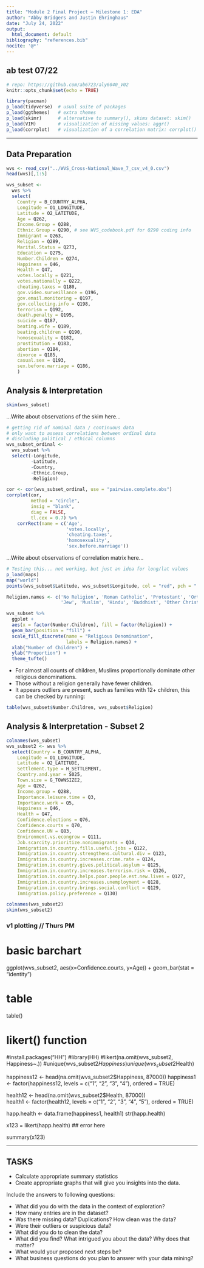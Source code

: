 ```yaml
---
title: "Module 2 Final Project — Milestone 1: EDA"
author: "Abby Bridgers and Justin Ehringhaus"
date: "July 24, 2022"
output:
  html_document: default
bibliography: "references.bib"
nocite: '@*'
---
```

ab test 07/22
---

```r
# repo: https://github.com/ab6723/aly6040_V02
knitr::opts_chunk$set(echo = TRUE)
```

```r
library(pacman)
p_load(tidyverse)  # usual suite of packages
p_load(ggthemes)   # extra themes
p_load(skimr)      # alternative to summary(), skims dataset: skim()
p_load(VIM)        # visualization of missing values: aggr()
p_load(corrplot)   # visualization of a correlation matrix: corrplot()
```

---

## Data Preparation

```r
wvs <- read_csv("../WVS_Cross-National_Wave_7_csv_v4_0.csv")
head(wvs)[,1:5]
```

```r
wvs_subset <- 
  wvs %>% 
  select(
    Country = B_COUNTRY_ALPHA,
    Longitude = O1_LONGITUDE,
    Latitude = O2_LATITUDE,
    Age = Q262,
    Income.Group = Q288,
    Ethnic.Group = Q290, # see WVS_codebook.pdf for Q290 coding info
    Immigrant = Q263,
    Religion = Q289,
    Marital.Status = Q273,
    Education = Q275,
    Number.Children = Q274,
    Happiness = Q46,
    Health = Q47,
    votes.locally = Q221,
    votes.nationally = Q222,
    cheating.taxes = Q180,
    gov.video.surveillance = Q196,
    gov.email.monitoring = Q197,
    gov.collecting.info = Q198,
    terrorism = Q192,
    death.penalty = Q195,
    suicide = Q187,
    beating.wife = Q189,
    beating.children = Q190,
    homosexuality = Q182,
    prostitution = Q183,
    abortion = Q184,
    divorce = Q185,
    casual.sex = Q193,
    sex.before.marriage = Q186,
    )
```

## Analysis & Interpretation

```r
skim(wvs_subset)
```

...Write about observations of the skim here...

```r
# getting rid of nominal data / continuous data
# only want to assess correlations between ordinal data
# discluding political / ethical columns 
wvs_subset_ordinal <- 
  wvs_subset %>% 
  select(-Longitude,
         -Latitude,
         -Country, 
         -Ethnic.Group, 
         -Religion)

cor <- cor(wvs_subset_ordinal, use = "pairwise.complete.obs")
corrplot(cor, 
         method = "circle", 
         insig = "blank", 
         diag = FALSE,
         tl.cex = 0.7) %>% 
    corrRect(name = c('Age', 
                      'votes.locally', 
                      'cheating.taxes', 
                      'homosexuality', 
                      'sex.before.marriage'))
```

...Write about observations of correlation matrix here...

```r
# Testing this... not working, but just an idea for long/lat values
p_load(maps)
map("world")
points(wvs_subset$Latitude, wvs_subset$Longitude, col = "red", pch = ".", cex = 2)
```

```r
Religion.names <- c('No Religion', 'Roman Catholic', 'Protestant', 'Orthodox',
                    'Jew', 'Muslim', 'Hindu', 'Buddhist', 'Other Christian', 'Other', 'NA')

wvs_subset %>% 
  ggplot +
  aes(x = factor(Number.Children), fill = factor(Religion)) +
  geom_bar(position = "fill") +
  scale_fill_discrete(name = "Religious Denomination",
                      labels = Religion.names) +
  xlab("Number of Children") +
  ylab("Proportion") +
  theme_tufte()
```

- For almost all counts of children, Muslims proportionally dominate other religious denominations.
- Those without a religion generally have fewer children.
- It appears outliers are present, such as families with 12+ children, this can be checked by running:

```r
table(wvs_subset$Number.Children, wvs_subset$Religion)
```

## Analysis & Interpretation - Subset 2

```r
colnames(wvs_subset)
wvs_subset2 <- wvs %>% 
  select(Country = B_COUNTRY_ALPHA,
    Longitude = O1_LONGITUDE,
    Latitude = O2_LATITUDE,
    Settlement.type = H_SETTLEMENT,
    Country.and.year = S025,
    Town.size = G_TOWNSIZE2,
    Age = Q262,
    Income.group = Q288,
    Importance.leisure.time = Q3,
    Importance.work = Q5,
    Happiness = Q46,
    Health = Q47,
    Confidence.elections = Q76,
    Confidence.courts = Q70,
    Confidence.UN = Q83,
    Environment.vs.econgrow = Q111,
    Job.scarcity.prioritize.nonimmigrants = Q34,
    Immigration.in.country.fills.useful.jobs = Q122,
    Immigration.in.country.strengthens.cultural.div = Q123,
    Immigration.in.country.increases.crime.rate = Q124,
    Immigration.in.country.gives.political.asylum = Q125,
    Immigration.in.country.increases.terrorism.risk = Q126,
    Immigration.in.country.helps.poor.people.est.new.lives = Q127,
    Immigration.in.country.increases.unemployment = Q128,
    Immigration.in.country.brings.social.conflict = Q129,
    Immigration.policy.preference = Q130)
```


```r
colnames(wvs_subset2)
skim(wvs_subset2)
```

### v1 plotting // Thurs PM
# basic barchart
ggplot(wvs_subset2, aes(x=Confidence.courts, y=Age)) + 
  geom_bar(stat = "identity")

# table 
table()

# likert() function
#install.packages("HH")
#library(HH)
#likert(na.omit(wvs_subset2, Happiness~.))
#unique(wvs_subset2$Happiness)
unique(wvs_subset2$Health)

happiness12 <- head(na.omit(wvs_subset2$Happiness, 87000))
happiness1 <- factor(happiness12,
                       levels = c("1", "2", "3", "4"),
                       ordered = TRUE)
                       
health12 <- head(na.omit(wvs_subset2$Health, 87000))                     
health1 <- factor(health12,
                       levels = c("1", "2", "3", "4", "5"),
                       ordered = TRUE)

happ.health <- data.frame(happiness1, health1)
str(happ.health)

x123 = likert(happ.health) ## error here

summary(x123)


---

## TASKS

- Calculate appropriate summary statistics
- Create appropriate graphs that will give you insights into the data.

Include the answers to following questions:

- What did you do with the data in the context of exploration?
- How many entries are in the dataset?
- Was there missing data? Duplications? How clean was the data?
- Were their outliers or suspicious data?
- What did you do to clean the data?
- What did you find? What intrigued you about the data? Why does that matter?
- What would your proposed next steps be?
- What business questions do you plan to answer with your data mining?